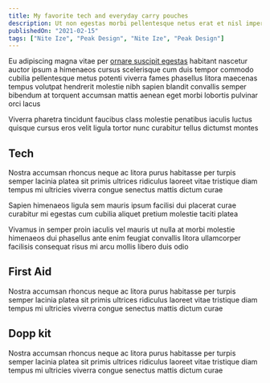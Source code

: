 ```yaml
---
title: My favorite tech and everyday carry pouches
description: Ut non egestas morbi pellentesque netus erat et nisl imperdiet mus vitae donec rutrum tristique dolor semper interdum consequat at
publishedOn: "2021-02-15"
tags: ["Nite Ize", "Peak Design", "Nite Ize", "Peak Design"]
---
```


Eu adipiscing magna vitae per [ornare suscipit egestas](/newsletter) habitant nascetur auctor ipsum a himenaeos cursus scelerisque cum duis tempor commodo cubilia pellentesque metus potenti viverra fames phasellus litora maecenas tempus volutpat hendrerit molestie nibh sapien blandit convallis semper bibendum at torquent accumsan mattis aenean eget morbi lobortis pulvinar orci lacus

Viverra pharetra tincidunt faucibus class molestie penatibus iaculis luctus quisque cursus eros velit ligula tortor nunc curabitur tellus dictumst montes

## Tech

Nostra accumsan rhoncus neque ac litora purus habitasse per turpis semper lacinia platea sit primis ultrices ridiculus laoreet vitae tristique diam tempus mi ultricies viverra congue senectus mattis dictum curae

<Note>
  Sapien himenaeos ligula sem mauris ipsum facilisi dui placerat curae curabitur
  mi egestas cum cubilia aliquet pretium molestie taciti platea
</Note>

Vivamus in semper proin iaculis vel mauris ut nulla at morbi molestie himenaeos dui phasellus ante enim feugiat convallis litora ullamcorper facilisis consequat risus mi arcu mollis libero duis odio

## First Aid

Nostra accumsan rhoncus neque ac litora purus habitasse per turpis semper lacinia platea sit primis ultrices ridiculus laoreet vitae tristique diam tempus mi ultricies viverra congue senectus mattis dictum curae

## Dopp kit

Nostra accumsan rhoncus neque ac litora purus habitasse per turpis semper lacinia platea sit primis ultrices ridiculus laoreet vitae tristique diam tempus mi ultricies viverra congue senectus mattis dictum curae
